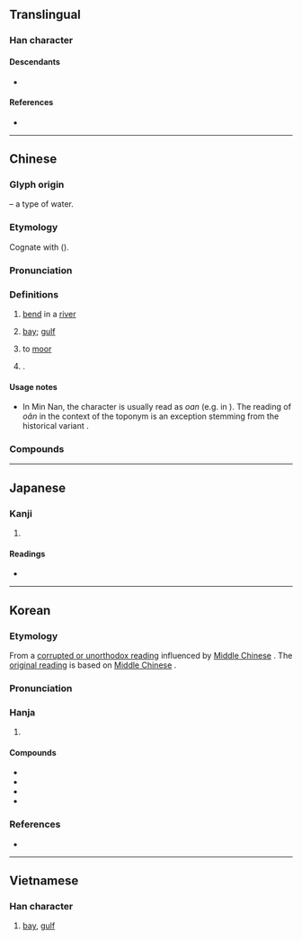 {{also|湾}}
{{character info}}
==Translingual==
{{stroke order|strokes=25}}

===Han character===
{{Han char|rn=85|rad=水|as=22|sn=25|four=32127|canj=EVFN|ids=⿰氵彎}}

====Descendants====
* {{l|mul|湾}}

====References====
* {{Han ref|kx=0664.100|dkj=18823|dj=1072.340|hdz=31798.090|uh=7063|ud=28771|bh=C657|bd=50775}}

----

==Chinese==
{{zh-forms|s=湾}}
{{zh-wp}}

===Glyph origin===
{{Han etym}}
{{Han compound|水|alt1=氵|t1=water|彎|ls=psc|c1=s|c2=p}} – a type of water.

===Etymology===
Cognate with {{och-l|彎|bend; curve}} ({{zh-ref|Wang, 1982}}).

===Pronunciation===
{{zh-pron
|m=wān
|m-s=wan1
|dg=ван1
|c=waan1,waan4
|c_note=waan4 - used in some place names
|c-t=van1,van3
|c-t_note=van3 - used in some place names
|g=uan1
|h=pfs=vân;gd=van1
|j=van1
|mb=ṳíng
|md=uăng
|mn=oan/oân
|mn_note=oân - used in some place names (e.g. {{zh-l|*臺灣}})
|mn-t=uêng1/uang1
|mn-t_note=uêng1 - Chaozhou; uang1 - Shantou
|w=1ue
|x=uan1
|mc=y
|oc=y
|cat=n,v,pn
}}

===Definitions===
{{zh-hanzi}}

# {{lb|zh|geography}} [[bend]] in a [[river]]
# {{lb|zh|geography}} [[bay]]; [[gulf]]
# {{lb|zh|regional|nautical}} to [[moor]]
# {{surname|zh}}.

====Usage notes====
* In Min Nan, the character {{lang|zh|灣}} is usually read as ''oan'' (e.g. in {{zh-l|海灣|hái-oan}}). The reading of ''oân'' in the context of the toponym {{zh-l|臺灣|tr=Tâi-oân|t=Taiwan}} is an exception stemming from the historical variant {{zh-l|臺員}}.

===Compounds===
{{zh-der|臺灣/台灣/台湾|排灣|港灣|海灣|一灣子|亞丁灣|大連灣|峽灣|席特拉灣|幾內亞灣|廣州灣|廣東灣|排灣族|料羅灣|暹羅灣|杭州灣|東京灣|波斯灣|灣洄|灣流|灣澴|灣轉|白沙灣|百家灣|肥沃月灣|膠州灣|谷灣|轉灣抹角|遼東灣|金蘭灣|墨西哥灣|張灣:[[Zhangwan]]|灣潭|樓子灣|東灣|芝麻灣|瞿家灣|老灣|張家灣|上車灣|北灣|後頭灣|韓灣|馬灣|盧灣|鄒灣|鄭灣|廖灣|過渡灣|趙灣|琚灣|孔灣|江灣|肖灣|黃灣|前灣|付家灣|西李灣|程灣|旗杆灣|李灣|覃灣|吳灣|灣灣|窯灣|潘家灣|玫瑰灣|吳家灣|都鎮灣|譚家灣|松樹灣|田灣|溪丘灣|鞏家灣|楊溪灣|周家灣|施家灣|彭家灣|岩灣|龍灣|寶塔灣|韓家灣|朱灣|楊柳灣|三灣|灣井|黨城灣|鹽池灣|芬蘭灣|金角灣|大亞灣}}

----

==Japanese==
{{ja-kanji forms|湾|灣}}

===Kanji===
{{ja-kanji|grade=|rs=水22|shin=湾}}

# {{ja-kyu sp|湾}}

====Readings====
* {{ja-readings|on=わん|kun=いりこむ}}

----

==Korean==

===Etymology===
From a [[속음|corrupted or unorthodox reading]] influenced by [[Middle Chinese]] {{ltc-l|蠻}}. The [[본음|original reading]] is {{ko-l|완}} based on [[Middle Chinese]] {{ltc-l|灣}}.
{{hanja-ety
|dk={{okm-l|ᅙᅪᆫ|qwàn}}
|em={{m|ko|완}}
|emun={{lang|zh|刪}}
}}

===Pronunciation===
{{ko-hanja-pron|만}}

===Hanja===
{{ko-hanja-search}}
{{ko-hanja|물굽이|만}}

# {{hanja form of|만|{{lb|ko|geography|nocat=y}} [[bay]]; [[gulf]]|noun}}

====Compounds====
{{der-top|Compounds}}
* {{ko-l|만류|灣流}}
* {{ko-l|^대만|臺灣}}
* {{ko-l|항만|港灣}}
* {{ko-l|^진주만|[[Pearl Harbor]]|眞珠灣}}
{{der-bottom}}

===References===
* {{R:hanjadoc|6635}}

----

==Vietnamese==

===Han character===
{{vi-readings|reading=loan, loáng, loãng, vịnh|rs=水22}}

# [[bay]], [[gulf]]